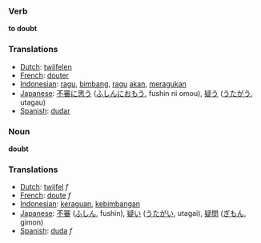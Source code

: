 === Verb ===

'''to doubt'''

=== Translations ===
*[[Dutch]]: [[twijfelen]]
*[[French]]: [[douter]]
*[[Indonesian]]: [[ragu]], [[bimbang]], [[ragu]] [[akan]], [[ragu|meragukan]]
*[[Japanese]]: [[不審]]に[[思う]] ([[ふしん]]に[[おもう]], fushin ni omou), [[疑う]] ([[うたがう]], utagau)
*[[Spanish]]: [[dudar]]

=== Noun ===

'''doubt'''

=== Translations ===
*[[Dutch]]: [[twijfel]] ''f''
*[[French]]: [[doute]] ''f''
*[[Indonesian]]: [[ragu|keraguan]], [[bimbang|kebimbangan]]
*[[Japanese]]: [[不審]] ([[ふしん]], fushin), [[疑い]] ([[うたがい]], utagai), [[疑問]] ([[ぎもん]], gimon)
*[[Spanish]]: [[duda]] ''f''